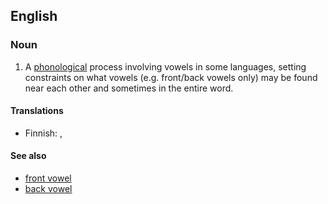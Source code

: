 {{wikipedia}}
==English==

===Noun===
{{en-noun|sg=[[vowel]] [[harmony]]|vowel harmonies}}

# {{phonetics}} A [[phonological]] process involving vowels in some languages, setting constraints on what vowels (e.g. front/back vowels only) may be found near each other and sometimes in the entire word.

====Translations====
{{top}}
*Finnish: {{t|fi|vokaalisointu}}, {{t|fi|vokaaliharmonia}}
{{bottom}}

====See also====
*[[front vowel]]
*[[back vowel]]